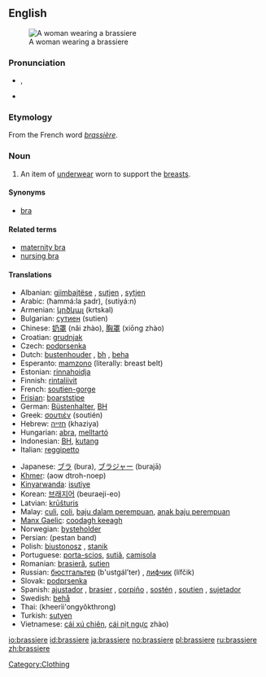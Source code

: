 {{wikipedia}}
==English==
[[Image:Buestenhalter-2.jpg|thumb|A woman wearing a brassiere]]

===Pronunciation===
*{{IPA|/brə'ziɻ/}}, {{SAMPA|/'/}}
*{{audio|en-us-brassiere.ogg|Audio (US)}}

===Etymology===
From the French word ''[[brassière]]''.

===Noun===
{{en-noun}}

# An item of [[underwear]] worn to support the [[breasts]].

====Synonyms====
*[[bra]]

====Related terms====

*[[maternity bra]]
*[[nursing bra]]

====Translations====
{{trans-top|brassiere}}
*Albanian: [[gjimbajtëse]] {{f}}, [[sutjen]] {{f}}, [[sytjen]] {{f}}
*Arabic: {{ARchar|[[حمالة صدر]]}} (ħammá:la ʂadr), {{ARchar|[[سوتيان]]}} (sutiyá:n) {{m}}
*Armenian: [[կրծկալ]] (krtskal)
*Bulgarian: [[сутиен]] (sutien) {{m}}
*Chinese: [[奶罩]] (nǎi zhào), [[胸罩]] (xiōng zhào)
*Croatian: [[grudnjak]]
*Czech: [[podprsenka]]
*Dutch: [[bustenhouder]] {{m}}, [[bh]] {{m}}, [[beha]] {{m}}
*Esperanto: [[mamzono]] (literally: breast belt)
*Estonian: [[rinnahoidja]]
*Finnish: [[rintaliivit]] {{p}}
*French: [[soutien-gorge]] {{m}}
*[[Frisian]]: [[boarststipe]]
*German: [[Büstenhalter]], [[BH]] {{m}}
*Greek: [[σουτιέν]] (soutién)
*Hebrew: [[חזייה]] (khaziya) {{f}}
*Hungarian: [[abra]], [[melltartó]]
*Indonesian: [[BH]], [[kutang]]
*Italian: [[reggipetto]]
{{trans-mid}}
*Japanese: [[ブラ]] (bura), [[ブラジャー]] (burajā)
*[[Khmer]]: {{KMchar|[[ឤវទនាប់]]}} (aow dtroh-noep)
*[[Kinyarwanda]]: [[isutiye]]
*Korean: [[브래지어]] (beuraeji-eo)
*Latvian: [[krūšturis]]
*Malay: [[culi]], [[coli]], [[baju dalam perempuan]], [[anak baju perempuan]]
*[[Manx Gaelic]]: [[coodagh keeagh]]
*Norwegian: [[bysteholder]]
*Persian: {{FAchar|[[پستان بند]]}} (pestan band)
*Polish: [[biustonosz]] {{m}}, [[stanik]] {{m}}
*Portuguese: [[porta-scios]], [[sutiã]], [[camisola]]
*Romanian: [[brasieră]], [[sutien]]
*Russian: [[бюстгальтер]] (b'ustgál’ter) {{m}}, [[лифчик]] (lífčik) {{m}}
*Slovak: [[podprsenka]] {{f}}
*Spanish: [[ajustador]] {{m}}  {{italbrac|Cuba}}, [[brasier]] {{m}} {{italbrac|Central America|Colombia|Dominican Republic|Mexico|Puerto Rico}}, [[corpiño]] {{m}} {{italbrac|Argentina|Paraguay|Uruguay}}, [[sostén]] {{m}} {{italbrac|now especially Bolivia|Chile|Ecuador|Venezuela}},  [[soutien]] {{m}} {{italbrac|Uruguay}}, [[sujetador]] {{m}} {{italbrac|Spain}} 
*Swedish: [[behå]]
*Thai: {{THchar|[[เครื่องยกทรง]]}} (kheerìì'ongyôkthrong)
*Turkish: [[sutyen]]
*Vietnamese: [[cái xú chiên]], [[cái nịt ngực]] zhào)
{{trans-bot}}

[[Category:Clothing]]

[[io:brassiere]]
[[id:brassiere]]
[[ja:brassiere]]
[[no:brassiere]]
[[pl:brassiere]]
[[ru:brassiere]]
[[zh:brassiere]]